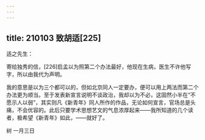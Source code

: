 ```yaml
---
---
---
```

title: 210103 致胡适[225]
---




适之先生：

寄给独秀的信，[226]启孟以为照第二个办法最好，他现在生病，医生不许他写字，所以由我代为声明。

我的意思是以为三个都可以的，但如北京同人一定要办，便可以用上两法而第二个办法更为顺当。至于发表新宣言说明不谈政治，我却以为不必，这固然小半在“不愿示人以弱”，其实则凡《新青年》同人所作的作品，无论如何宣言，官场总是头痛，不会优容的。此后只要学术思想艺文的气息浓厚起来——我所知道的几个读者，极希望《新青年》如此，——就好了。

树 一月三日